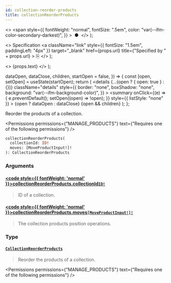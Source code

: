 ```yaml
---
id: collection-reorder-products
title: collectionReorderProducts
---
```


  <>
    <span
      style={{
        fontWeight: "normal",
        fontSize: ".5em",
        color: "var(--ifm-color-secondary-darkest)",
      }}
    >
      &nbsp;●&nbsp;
    </span>
  </>
);

  <>
    Specification
    <a
      className="link"
      style={{ fontSize: "1.5em", paddingLeft: "4px" }}
      target="\_blank"
      href={props.url}
      title={"Specified by " + props.url}
    >
      ⎘
    </a>
  </>
);

  <>
    <span className={props.class}>{props.text}</span>
  </>
);


  dataOpen,
  dataClose,
  children,
  startOpen = false,
}) => {
  const [open, setOpen] = useState(startOpen);
  return (
    <details
      {...(open ? { open: true } : {})}
      className="details"
      style={{
        border: "none",
        boxShadow: "none",
        background: "var(--ifm-background-color)",
      }}
    >
      <summary
        onClick={(e) => {
          e.preventDefault();
          setOpen((open) => !open);
        }}
        style={{ listStyle: "none" }}
      >
        {open ? dataOpen : dataClose}
      </summary>
      {open && children}
    </details>
  );
};

Reorder the products of a collection.

<Permissions
  permissions={"MANAGE_PRODUCTS"}
  text={"Requires one of the following permissions"}
/>

```graphql
collectionReorderProducts(
  collectionId: ID!
  moves: [MoveProductInput!]!
): CollectionReorderProducts
```

### Arguments

#### [<code style={{ fontWeight: 'normal' }}>collectionReorderProducts.<b>collectionId</b></code>](#)<Bullet />[`ID!`](../../../api-reference/miscellaneous/scalars/id) <Badge class="badge badge--secondary" text="non-null"/> <Badge class="badge badge--secondary" text="scalar"/> <Badge class="badge badge--secondary" text="miscellaneous"/>

> ID of a collection.

#### [<code style={{ fontWeight: 'normal' }}>collectionReorderProducts.<b>moves</b></code>](#)<Bullet />[`[MoveProductInput!]!`](../../../api-reference/products/inputs/move-product-input) <Badge class="badge badge--secondary" text="non-null"/> <Badge class="badge badge--secondary" text="input"/> <Badge class="badge badge--secondary" text="products"/>

> The collection products position operations.

### Type

#### [`CollectionReorderProducts`](../../../api-reference/products/objects/collection-reorder-products) <Badge class="badge badge--secondary" text="object"/> <Badge class="badge badge--secondary" text="products"/>

> Reorder the products of a collection.

<Permissions
  permissions={"MANAGE_PRODUCTS"}
  text={"Requires one of the following permissions"}
/>


